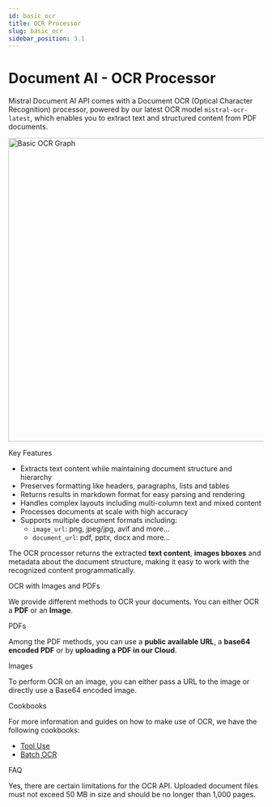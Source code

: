 ```yaml
---
id: basic_ocr
title: OCR Processor
slug: basic_ocr
sidebar_position: 3.1
---
```





# Document AI - OCR Processor 

Mistral Document AI API comes with a Document OCR (Optical Character Recognition) processor, powered by our latest OCR model `mistral-ocr-latest`, which enables you to extract text and structured content from PDF documents. 

<div style={{ textAlign: 'center' }}>
  <img
    src="/img/basic_ocr_graph.png"
    alt="Basic OCR Graph"
    width="600"
    style={{ borderRadius: '15px' }}
    className='mx-auto' 
  />
</div>

<SectionTab as="h1" sectionId="key-features">Key Features</SectionTab>

- Extracts text content while maintaining document structure and hierarchy
- Preserves formatting like headers, paragraphs, lists and tables
- Returns results in markdown format for easy parsing and rendering
- Handles complex layouts including multi-column text and mixed content
- Processes documents at scale with high accuracy
- Supports multiple document formats including:
    - `image_url`: png, jpeg/jpg, avif and more...
    - `document_url`: pdf, pptx, docx and more...

The OCR processor returns the extracted **text content**, **images bboxes** and metadata about the document structure, making it easy to work with the recognized content programmatically.

<SectionTab as="h1" sectionId="ocr-images-and-pdfs">OCR with Images and PDFs</SectionTab>

We provide different methods to OCR your documents. You can either OCR a **PDF** or an **Image**.

<SectionTab as="h2" variant="secondary" sectionId="ocr-pdfs">PDFs</SectionTab>

Among the PDF methods, you can use a **public available URL**, a **base64 encoded PDF** or by **uploading a PDF in our Cloud**.

<ExplorerTabs>
    <ExplorerTab value="ocr-pdf-url" label="OCR with a PDF Url">
        <OCRWithPDFUrlTab/>
    </ExplorerTab>
    <ExplorerTab value="ocr-base64-encoded-pdf" label="OCR with a Base64 Encoded PDF">
        <OCRWithPDFBase64Tab/>
    </ExplorerTab>
    <ExplorerTab value="ocr-with-uploaded-pdf" label="OCR with an Uploaded PDF">
        <OCRWithPDFUploadedTab/>
    </ExplorerTab>
</ExplorerTabs>

<SectionTab as="h2" variant="secondary" sectionId="ocr-images">Images</SectionTab>

To perform OCR on an image, you can either pass a URL to the image or directly use a Base64 encoded image.

<ExplorerTabs>
    <ExplorerTab value="ocr-with-image-url" label="OCR with an Image URL">
        <OCRWithImageURLTab/>
    </ExplorerTab>
    <ExplorerTab value="ocr-with-image-base64" label="OCR with a Base64 encoded Image">
        <OCRWithImageBase64Tab/>
    </ExplorerTab>
</ExplorerTabs>

<SectionTab as="h1" sectionId="cookbooks">Cookbooks</SectionTab>

For more information and guides on how to make use of OCR, we have the following cookbooks:
- [Tool Use](https://colab.research.google.com/github/mistralai/cookbook/blob/main/mistral/ocr/tool_usage.ipynb)
- [Batch OCR](https://colab.research.google.com/github/mistralai/cookbook/blob/main/mistral/ocr/batch_ocr.ipynb)

<SectionTab as="h1" sectionId="faq">FAQ</SectionTab>

<Faq>
  <FaqItem question="Are there any limits regarding the OCR API?">
    Yes, there are certain limitations for the OCR API. Uploaded document files must not exceed 50 MB in size and should be no longer than 1,000 pages.
  </FaqItem>
</Faq>